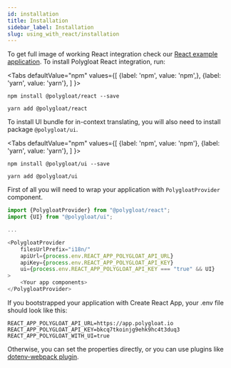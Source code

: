 ```yaml
---
id: installation
title: Installation
sidebar_label: Installation
slug: using_with_react/installation
---
```


To get full image of working React integration check our [React example application](https://github.com/polygloat/react-sampleapp).
To install Polygloat React integration, run:


<Tabs
    defaultValue="npm"
    values={[
        {label: 'npm', value: 'npm',},
        {label: 'yarn', value: 'yarn'},
    ]
    }>
<TabItem value="npm">

```shell
npm install @polygloat/react --save
```

</TabItem>
<TabItem value="yarn">

```shell
yarn add @polygloat/react
```

</TabItem>
</Tabs>

To install UI bundle for in-context translating, you will also need to install package `@polygloat/ui`.

<Tabs
    defaultValue="npm"
    values={[
        {label: 'npm', value: 'npm'},
        {label: 'yarn', value: 'yarn'},
    ]
    }>
<TabItem value="npm">

```shell
npm install @polygloat/ui --save
```

</TabItem>
<TabItem value="yarn">

```shell
yarn add @polygloat/ui
```

</TabItem>
</Tabs>

First of all you will need to wrap your application with `PolygloatProvider` component.

```javascript
import {PolygloatProvider} from "@polygloat/react";
import {UI} from "@polygloat/ui";

...

<PolygloatProvider
    filesUrlPrefix="i18n/"
    apiUrl={process.env.REACT_APP_POLYGLOAT_API_URL}
    apiKey={process.env.REACT_APP_POLYGLOAT_API_KEY}
    ui={process.env.REACT_APP_POLYGLOAT_API_KEY === "true" && UI}
>
    <Your app components>
</PolygloatProvider>
```

If you bootstrapped your application with Create React App, your .env file should look like this:

```shell
REACT_APP_POLYGLOAT_API_URL=https://app.polygloat.io
REACT_APP_POLYGLOAT_API_KEY=bkcq7tkoinjg9ehk9hc4t3duq3
REACT_APP_POLYGLOAT_WITH_UI=true
```

Otherwise, you can set the properties directly, or you can use plugins like [dotenv-webpack plugin](https://www.npmjs.com/package/dotenv-webpack).